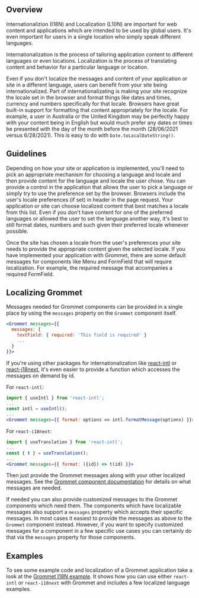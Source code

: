 
## Overview

Internationalizion (I18N) and Localization (L10N) are important for web content
and applications which are intended to be used by global users. It's even important
for users in a single location who simply speak different languages.

Internationalization is the process of tailoring application
content to different languages or even locations. Localization is the process of
translating content and behavior for a particular language or location.

Even if you don't localize the messages and content of your application or site in a
different language, users can benefit from your site being internationalized. Part
of internationalizating is making your site recognize the locale set in the browser
and format things like dates and times, currency and numbers specifically
for that locale. Browsers have great built-in support for formatting that content
appropriately for the locale. For example, a user in Australia or the United Kingdom
may be perfectly happy with your content being in English but would much prefer any
dates or times be presented with the day of the month before the month
(28/06/2021 versus 6/28/2021). This is easy to do with `Date.toLocalDateString()`.

## Guidelines

Depending on how your site or application is implemented, you'll need to pick
an appropriate mechanism for choosing a language and locale and then provide
content for the language and locale the user chose. You can provide a control in
the application that allows the user to pick
a language or simply try to use the preference set by the browser. Browsers include
the user's locale preferences (if set) in header in the page request. Your
application or site can choose localized content that best matches a locale from
this list. Even if you don't have content for one of the preferred languages or
allowed the user to set the language another way, it's best to still format
dates, numbers and such given their preferred locale whenever possible.

Once the site has chosen a locale from the user's preferences your site needs to
provide the appropriate content given the selected locale. If you have implemented
your application with Grommet, there are some default messages for components like
Menu and FormField that will require localization. For example, the required message
that accompanies a required FormField.


## Localizing Grommet

Messages needed for Grommet components can be provided in a single place by using the
`messages` property on the `Grommet` component itself.
```jsx
<Grommet messages={{
  messages: {
    textField: { required: 'This field is required' }
    ...
  }
}}>
```

If you're using other packages for internationalization like
[react-intl](https://www.npmjs.com/package/react-intl)
or [react-i18next](https://www.npmjs.com/package/react-i18next),
it's even easier to provide a function which accesses the messages on demand by id.

For `react-intl`:
```jsx
import { useIntl } from 'react-intl';
...
const intl = useIntl();
...
<Grommet messages={{ format: options => intl.formatMessage(options) }}>
```

For `react-i18next`:
```jsx
import { useTranslation } from 'react-intl';
...
const { t } = useTranslation();
...
<Grommet messages={{ format: ({id}) => t(id) }}>
```

Then just provide the Grommet messages along with your other localized messages.
See the [Grommet component documentation](https://v2.grommet.io/grommet)
for details on what messages are needed.

If needed you can also provide customized messages to the Grommet components
which need them. The components which have localizable messages also support
a `messages` property which accepts their specific messages. In most cases it
easiest to provide the messages as above to the `Grommet` component instead.
However, if you want to specify customized messages for a component in a few
specific use cases you can certainly do that via the `messages` property
for those components.

## Examples

To see some example code and localization of a Grommet application take a look
at the [Grommet I18N example](https://github.com/grommet/grommet-i18n). It shows
how you can use either `react-intl` or `react-i18next` with Grommet and includes
a few localized language examples.

